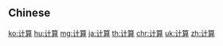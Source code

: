 {{also|計算}}
==Chinese==
{{zh-see|計算}}

[[ko:计算]]
[[hu:计算]]
[[mg:计算]]
[[ja:计算]]
[[th:计算]]
[[chr:计算]]
[[uk:计算]]
[[zh:计算]]